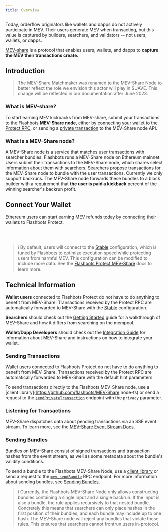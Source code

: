```yaml
---
title: Overview
---
```



Today, orderflow originators like wallets and dapps do not actively participate in MEV. Their users generate MEV when transacting, but this value is captured by builders, searchers, and validators -- not users, wallets, or dapps.

[MEV-share](https://collective.flashbots.net/t/mev-share-programmably-private-orderflow-to-share-mev-with-users/1264) is a protocol that enables users, wallets, and dapps to **capture the MEV their transactions create.**

## Introduction
> The MEV-Share Matchmaker was renamed to the MEV-Share Node to better reflect the role we envision this actor will play in SUAVE. This change will be reflected in our documentation after June 2023.

### What is MEV-share?

<WhatsMevShareAdvanced />

To start earning MEV kickbacks from MEV-share, submit your transactions to the Flashbots **MEV-Share node**, either by [connecting your wallet to the Protect RPC](#connect-your-wallet), or sending a [private transaction](/flashbots-auction/searchers/advanced/rpc-endpoint#eth_sendprivatetransaction) to the MEV-Share node API.

### What is a MEV-Share node?

A MEV-Share node is a service that matches user transactions with searcher bundles. Flashbots runs a MEV-Share node on Ethereum mainnet. Users submit their transactions to the MEV-Share node, which shares select information about them with searchers. Searchers propose transactions for the MEV-Share node to bundle with the user transactions. Currently we only support backruns. The MEV-Share node forwards these bundles to a block builder with a requirement that **the user is paid a kickback** percent of the winning searcher's backrun profit.

## Connect Your Wallet

Ethereum users can start earning MEV refunds today by connecting their wallets to Flashbots Protect.

<ProtectButtonSelector />
<br /><br />

> :information_source: By default, users will connect to the [Stable](/flashbots-protect/rpc/mev-share#stable-configuration) configuration, which is tuned by Flashbots to optimize execution speed while protecting users from harmful MEV. This configuration can be modified to include more data. See the [Flashbots Protect MEV-Share](/flashbots-protect/rpc/mev-share) docs to learn more.

## Technical Information

**Wallet users** connected to Flashbots Protect do not have to do anything to benefit from MEV-Share. Transactions received by the Protect RPC are automatically forwarded to MEV-Share with the [Stable](/flashbots-protect/rpc/mev-share#stable-configuration) configuration.

**Searchers** should check out the [Getting Started](/flashbots-mev-share/searchers/getting-started) guide for a walkthrough of MEV-Share and how it differs from searching on the mempool.

**Wallet/Dapp Developers** should check out the [Integration Guide](/flashbots-mev-share/orderflow-providers/integration-guide) for information about MEV-Share and instructions on how to integrate your wallet.

### Sending Transactions

Wallet users connected to Flashbots Protect do not have to do anything to benefit from MEV-Share. Transactions received by the Protect RPC are automatically forwarded to MEV-Share with the default hint parameters.

To send transactions directly to the Flashbots MEV-Share node, use a [client library](https://github.com/flashbots/MEV-Share node-ts) or send a request to the [`sendPrivateTransaction`](/flashbots-auction/searchers/advanced/rpc-endpoint#eth_sendprivatetransaction) endpoint with the `privacy` parameter.

### Listening for Transactions

MEV-Share dispatches data about pending transactions via an SSE event stream. To learn more, see the [MEV-Share Event Stream Docs](/flashbots-mev-share/searchers/event-stream).

### Sending Bundles

Bundles on MEV-Share consist of signed transactions and transaction hashes from the event stream, as well as some metadata about the bundle's validity conditions.

To send a bundle to the Flashbots MEV-Share Node, use a [client library](https://github.com/flashbots/matchmaker-ts) or send a request to the [`mev_sendBundle`](/flashbots-auction/searchers/advanced/rpc-endpoint#mev_sendbundle) RPC endpoint. For more information about sending bundles, see [Sending Bundles](/flashbots-mev-share/searchers/sending-bundles).

> :information_source: Currently, the Flashbots MEV-Share Node only allows constructing bundles containing a single input and a single backrun. If the input is also a bundle, the rule applies recursively to that nested bundle. Concretely this means that searchers can only place hashes in the first position of their bundles; and each bundle may include up to one hash. The MEV-Share node will reject any bundles that violate these rules. This ensures that searchers cannot frontrun users in-protocol.